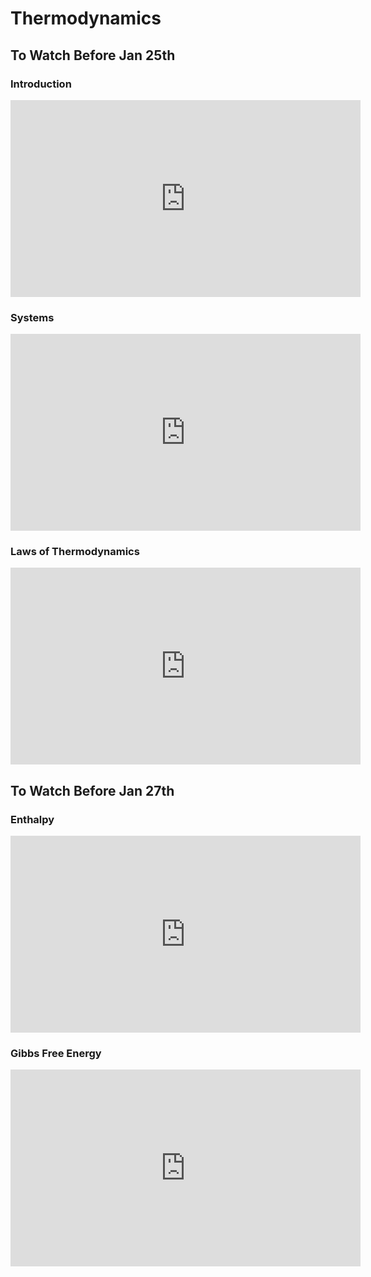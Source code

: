 

# Thermodynamics

## To Watch Before Jan 25th

### Introduction

<iframe width="560" height="315" src="https://www.youtube.com/embed/Cye6VMNO6lw" frameborder="0" allow="accelerometer; autoplay; clipboard-write; encrypted-media; gyroscope; picture-in-picture" allowfullscreen></iframe>


### Systems

<iframe width="560" height="315" src="https://www.youtube.com/embed/T4Pcv8pcTRo" frameborder="0" allow="accelerometer; autoplay; clipboard-write; encrypted-media; gyroscope; picture-in-picture" allowfullscreen></iframe>


### Laws of Thermodynamics

<iframe width="560" height="315" src="https://www.youtube.com/embed/EA_hxAblI0U" frameborder="0" allow="accelerometer; autoplay; clipboard-write; encrypted-media; gyroscope; picture-in-picture" allowfullscreen></iframe>

## To Watch Before Jan 27th 

### Enthalpy 
<iframe width="560" height="315" src="https://www.youtube.com/embed/Qnl6LoGvjRI" frameborder="0" allow="accelerometer; autoplay; clipboard-write; encrypted-media; gyroscope; picture-in-picture" allowfullscreen></iframe>


### Gibbs Free Energy

<iframe width="560" height="315" src="https://www.youtube.com/embed/QS1OykuHzjk" frameborder="0" allow="accelerometer; autoplay; clipboard-write; encrypted-media; gyroscope; picture-in-picture" allowfullscreen></iframe>
